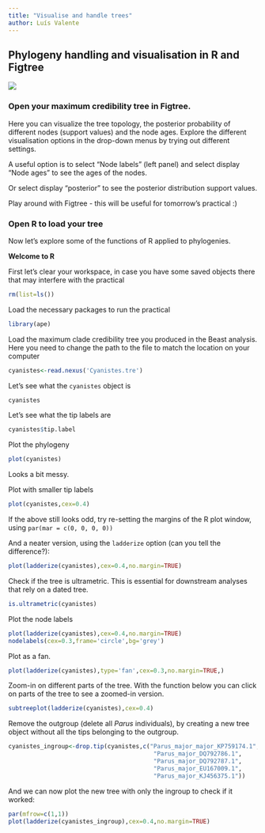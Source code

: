 ```yaml
---
title: "Visualise and handle trees"
author: Luís Valente
---
```


## Phylogeny handling and visualisation in R and Figtree

![](images/FigTree-AR_8-01.png)

### Open your maximum credibility tree in Figtree.

Here you can visualize the tree topology, the posterior probability of different nodes (support values) and the node ages. Explore the different visualisation options in the drop-down menus by trying out different settings.

A useful option is to select "Node labels" (left panel) and select display "Node ages" to see the ages of the nodes.

Or select display "posterior" to see the posterior distribution support values.

Play around with Figtree - this will be useful for tomorrow's practical :)

### Open R to load your tree

Now let's explore some of the functions of R applied to phylogenies.

**Welcome to R**

First let's clear your workspace, in case you have some saved objects there that may interfere with the practical

```r
rm(list=ls())
```

Load the necessary packages to run the practical

```r
library(ape)
```

Load the maximum clade credibility tree you produced in the Beast analysis. Here you need to change the path to the file to match the location on your computer

```r
cyanistes<-read.nexus('Cyanistes.tre')
```

Let's see what the `cyanistes` object is

```r
cyanistes
```

Let's see what the tip labels are

```r
cyanistes$tip.label
```

Plot the phylogeny

```r
plot(cyanistes)
```

Looks a bit messy.

Plot with smaller tip labels

```r
plot(cyanistes,cex=0.4)
```

If the above still looks odd, try re-setting the margins of the R plot window, using `par(mar = c(0, 0, 0, 0))`

And a neater version, using the `ladderize` option (can you tell the difference?):

```r
plot(ladderize(cyanistes),cex=0.4,no.margin=TRUE)
```

Check if the tree is ultrametric. This is essential for downstream analyses that rely on a dated tree.

```r
is.ultrametric(cyanistes)
```

Plot the node labels

```r
plot(ladderize(cyanistes),cex=0.4,no.margin=TRUE)
nodelabels(cex=0.3,frame='circle',bg='grey')
```

Plot as a fan.

```r
plot(ladderize(cyanistes),type='fan',cex=0.3,no.margin=TRUE,)
```

Zoom-in on different parts of the tree. With the function below you can click on parts of the tree to see a zoomed-in version.

```r
subtreeplot(ladderize(cyanistes),cex=0.4)
```

Remove the outgroup (delete all *Parus* individuals), by creating a new tree object without all the tips belonging to the outgroup.

```r
cyanistes_ingroup<-drop.tip(cyanistes,c("Parus_major_major_KP759174.1",
                                         "Parus_major_DQ792786.1", 
                                         "Parus_major_DQ792787.1",
                                         "Parus_major_EU167009.1", 
                                         "Parus_major_KJ456375.1"))
```

And we can now plot the new tree with only the ingroup to check if it worked:

```r
par(mfrow=c(1,1))
plot(ladderize(cyanistes_ingroup),cex=0.4,no.margin=TRUE)
```

